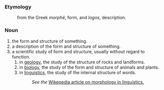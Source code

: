 ===Etymology===
:from the Greek ''morphë'', form, and ''logos'', description.
===Noun===
#the form and structure of something.
#a description of the form and structure of something.
#a scientific study of form and structure, usually without regard to function.
##in [[geology]], the study of the structure of rocks and landforms.
##in [[biology]], the study of the form and structure of animals and plants.
##in [[linguistics]], the study of the internal structure of words. 
##:''See the'' [[w:morphology (linguistics)| Wikepedia article on morphology in linguistics.]]